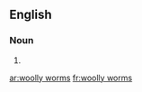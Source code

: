 ==English==

===Noun===
{{head|en|noun plural form}}

# {{plural of|woolly worm|lang=en}}

[[ar:woolly worms]]
[[fr:woolly worms]]
